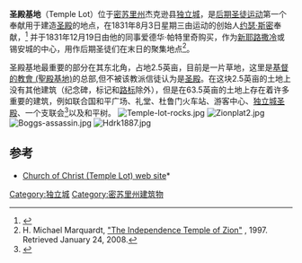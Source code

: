 {{Infobox religious building
| building_name         =圣殿基地
| image                 =HedrickiteTempleLotWithCofChristBuildingsNearby.jpg|
| image_size            =300px
| location              =密苏里州独立城
| geo                   = {{coord|39.090678|-94.427968|display=inline,title}}
| religious_affiliation =
| consecration_year     =1831年
| website               =[http://www.churchofchrist-tl.org/ Church of Christ-Temple Lot]
| groundbreaking        =1831年
| year_completed        =未完成
}}
'''圣殿基地'''（Temple Lot）位于[[密苏里州|密苏里州]]杰克逊县[[独立城_(密苏里州)|独立城]]，是[[后期圣徒运动|后期圣徒运动]]第一个奉献用于建造[[圣殿_(后期圣徒运动)|圣殿]]的地点，在1831年8月3日星期三由运动的创始人[[约瑟·斯密|约瑟·斯密]]奉献，<ref>{{Cite web |url=http://www.ldschurchtemples.com/independence/ |title=Independence Temple, LDSChurchTemples.com. |accessdate=2017-01-06 |archive-date=2011-05-25 |archive-url=https://web.archive.org/web/20110525062029/http://www.ldschurchtemples.com/independence/ |dead-url=no }}</ref> 并于1831年12月19日由他的同事爱德华·帕特里奇购买，作为[[新耶路撒冷|新耶路撒冷]]或锡安城的中心，用作后期圣徒们在末日的聚集地点<ref name = hmm>H. Michael Marquardt, [http://www.xmission.com/~research/about/temple.htm "The Independence Temple of Zion"] {{Wayback|url=http://www.xmission.com/~research/about/temple.htm |date=20111012050039 }}, 1997. Retrieved January 24, 2008.</ref>。

圣殿基地最重要的部分在其东北角，占地2.5英亩，目前是一片草地，这里是[[基督的教會_(聖殿基地)|基督的教會 (聖殿基地)]]的总部,但不被该教派信徒认为是[[圣殿|圣殿]]。在这块2.5英亩的土地上没有其他建筑（纪念碑，标记和[[路标|路标]]除外），但是在63.5英亩的土地上存在着许多重要的建筑，例如联合国和平广场、礼堂、杜鲁门火车站、游客中心、[[独立城圣殿|独立城圣殿]]、一个支联会<ref>{{Cite web |url=http://www.mission.net/missouri/independence/MIM%20History.htm |title=Missouri Independence Mission History (LDS) |accessdate=2017-01-06 |archive-date=2020-02-25 |archive-url=https://web.archive.org/web/20200225075325/http://www.mission.net/missouri/independence/MIM%20History.htm |dead-url=no }}</ref>以及和平树。
[[File:Temple-lot-rocks.jpg|thumb]]
[[File:Zionplat2.jpg|thumb]]
[[File:Boggs-assassin.jpg|thumb]]
[[File:Hdrk1887.jpg|thumb]]
{{wide image|Temple-lot2.jpg|700px|全景||none}}

==参考==
{{reflist|colwidth=30em}}
* [http://www.churchofchrist-tl.org/ Church of Christ (Temple Lot) web site]* {{Wayback|url=http://www.churchofchrist-tl.org/ |date=20151021223445 }}
[[Category:独立城|Category:独立城]]
[[Category:密苏里州建筑物|Category:密苏里州建筑物]]